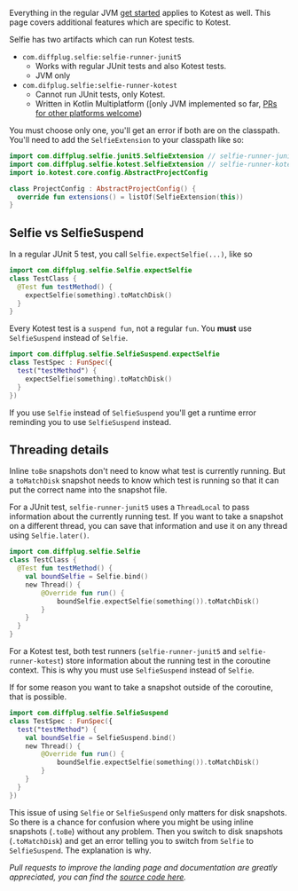 

<DocsImage imgAbsoluteUrl={imageUrl} />

Everything in the regular JVM [get started](./get-started) applies to Kotest as well. This page covers additional features which are specific to Kotest.

Selfie has two artifacts which can run Kotest tests.

- `com.diffplug.selfie:selfie-runner-junit5`
  - Works with regular JUnit tests and also Kotest tests.
  - JVM only
- `com.difplug.selfie:selfie-runner-kotest`
  - Cannot run JUnit tests, only Kotest.
  - Written in Kotlin Multiplatform ([only JVM implemented so far, [PRs for other platforms welcome](TODO))

You must choose only one, you'll get an error if both are on the classpath. You'll need to add the `SelfieExtension` to your classpath like so:

```kotlin
import com.diffplug.selfie.junit5.SelfieExtension // selfie-runner-junit5
import com.diffplug.selfie.kotest.SelfieExtension // selfie-runner-kotest
import io.kotest.core.config.AbstractProjectConfig

class ProjectConfig : AbstractProjectConfig() {
  override fun extensions() = listOf(SelfieExtension(this))
}
```

## Selfie vs SelfieSuspend

In a regular JUnit 5 test, you call `Selfie.expectSelfie(...)`, like so

```kotlin
import com.diffplug.selfie.Selfie.expectSelfie
class TestClass {
  @Test fun testMethod() {
    expectSelfie(something).toMatchDisk()
  }
}
```

Every Kotest test is a `suspend fun`, not a regular `fun`. You **must** use `SelfieSuspend` instead of `Selfie`.

```kotlin
import com.diffplug.selfie.SelfieSuspend.expectSelfie
class TestSpec : FunSpec({
  test("testMethod") {
    expectSelfie(something).toMatchDisk()
  }
})
```

If you use `Selfie` instead of `SelfieSuspend` you'll get a runtime error reminding you to use `SelfieSuspend` instead.

## Threading details

Inline `toBe` snapshots don't need to know what test is currently running. But a `toMatchDisk` snapshot  needs to know which test is running so that it can put the correct name into the snapshot file.

For a JUnit test, `selfie-runner-junit5` uses a `ThreadLocal` to pass information about the currently running test. If you want to take a snapshot on a different thread, you can save that information and use it on any thread using `Selfie.later()`.

```kotlin
import com.diffplug.selfie.Selfie
class TestClass {
  @Test fun testMethod() {
    val boundSelfie = Selfie.bind()
    new Thread() {
        @Override fun run() {
            boundSelfie.expectSelfie(something()).toMatchDisk()
        }
    }
  }
}
```

For a Kotest test, both test runners (`selfie-runner-junit5` and `selfie-runner-kotest`) store information about the running test in the coroutine context. This is why you must use `SelfieSuspend` instead of `Selfie`.

If for some reason you want to take a snapshot outside of the coroutine, that is possible.

```kotlin
import com.diffplug.selfie.SelfieSuspend
class TestSpec : FunSpec({
  test("testMethod") {
    val boundSelfie = SelfieSuspend.bind()
    new Thread() {
        @Override fun run() {
            boundSelfie.expectSelfie(something()).toMatchDisk()
        }
    }
  }
})
```

This issue of using `Selfie` or `SelfieSuspend` only matters for disk snapshots. So there is a chance for confusion where you might be using inline snapshots (`.toBe`) without any problem. Then you switch to disk snapshots (`.toMatchDisk`) and get an error telling you to switch from `Selfie` to `SelfieSuspend`. The explanation is why.

*Pull requests to improve the landing page and documentation are greatly appreciated, you can find the [source code here](https://github.com/diffplug/selfie).*